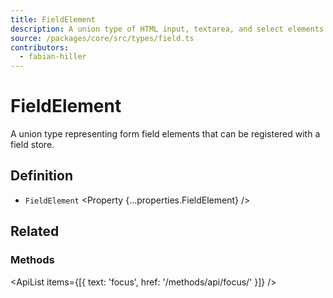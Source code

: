 ```yaml
---
title: FieldElement
description: A union type of HTML input, textarea, and select elements.
source: /packages/core/src/types/field.ts
contributors:
  - fabian-hiller
---
```



# FieldElement

A union type representing form field elements that can be registered with a field store.

## Definition

- `FieldElement` <Property {...properties.FieldElement} />

## Related

### Methods

<ApiList items={[{ text: 'focus', href: '/methods/api/focus/' }]} />
